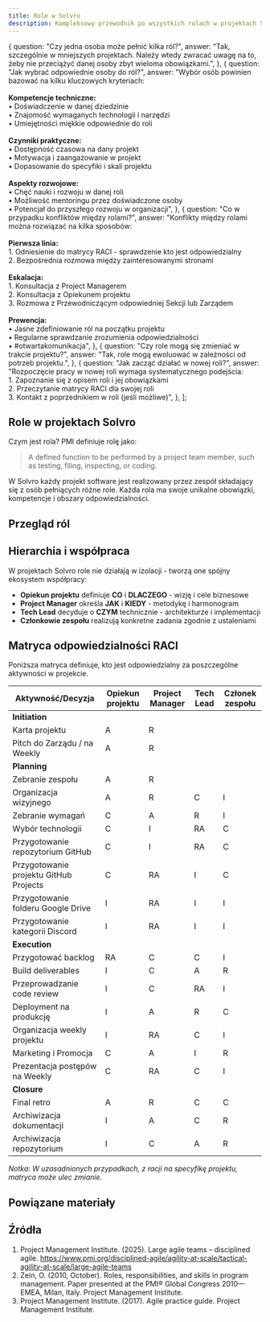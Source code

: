 ```yaml
---
title: Role w Solvro
description: Kompleksowy przewodnik po wszystkich rolach w projektach Solvro
---
```



  {
    question: "Czy jedna osoba może pełnić kilka ról?",
    answer:
      "Tak, szczególnie w mniejszych projektach. Należy wtedy zwracać uwagę na to, żeby nie przeciążyć danej osoby zbyt wieloma obowiązkami.",
  },
  {
    question: "Jak wybrać odpowiednie osoby do ról?",
    answer:
      "Wybór osób powinien bazować na kilku kluczowych kryteriach:<br><br><strong>Kompetencje techniczne:</strong><br>• Doświadczenie w danej dziedzinie<br>• Znajomość wymaganych technologii i narzędzi<br>• Umiejętności miękkie odpowiednie do roli<br><br><strong>Czynniki praktyczne:</strong><br>• Dostępność czasowa na dany projekt<br>• Motywacja i zaangażowanie w projekt<br>• Dopasowanie do specyfiki i skali projektu<br><br><strong>Aspekty rozwojowe:</strong><br>• Chęć nauki i rozwoju w danej roli<br>• Możliwość mentoringu przez doświadczone osoby<br>• Potencjał do przyszłego rozwoju w organizacji",
  },
  {
    question: "Co w przypadku konfliktów między rolami?",
    answer:
      "Konflikty między rolami można rozwiązać na kilka sposobów:<br><br><strong>Pierwsza linia:</strong><br>1. Odniesienie do matrycy RACI - sprawdzenie kto jest odpowiedzialny<br>2. Bezpośrednia rozmowa między zainteresowanymi stronami<br><br><strong>Eskalacja:</strong><br>1. Konsultacja z Project Managerem<br>2. Konsultacja z Opiekunem projektu<br>3. Rozmowa z Przewodniczącym odpowiedniej Sekcji lub Zarządem<br><br><strong>Prewencja:</strong><br>• Jasne zdefiniowanie ról na początku projektu<br>• Regularne sprawdzanie zrozumienia odpowiedzialności<br>• #otwartakomunikacja",
  },
  {
    question: "Czy role mogą się zmieniać w trakcie projektu?",
    answer: "Tak, role mogą ewoluować w zależności od potrzeb projektu.",
  },
  {
    question: "Jak zacząć działać w nowej roli?",
    answer:
      "Rozpoczęcie pracy w nowej roli wymaga systematycznego podejścia:<br>1. Zapoznanie się z opisem roli i jej obowiązkami<br>2. Przeczytanie matrycy RACI dla swojej roli<br>3. Kontakt z poprzednikiem w roli (jeśli możliwe)",
  },
];

## Role w projektach Solvro

Czym jest rola? PMI definiuje rolę jako:

> A defined function to be performed by a project team member, such as testing, filing, inspecting, or coding.

W Solvro każdy projekt software jest realizowany przez zespół składający się z osób pełniących różne role. Każda rola ma swoje unikalne obowiązki, kompetencje i obszary odpowiedzialności.

## Przegląd ról

<CardGrid>
  <LinkCard
    title="🎯 Opiekun projektu"
    description="Właściciel wizji produktu i odpowiada za jego kierunek"
    href="/sections/management/role/product-owner"
  />
  <LinkCard
    title="📋 Project Manager"
    description="Lider zespołu, koordynuje pracę i dba o przepływ projektu"
    href="/sections/management/role/project-manager"
  />
  <LinkCard
    title="⚙️ Tech Lead"
    description="Lider techniczny odpowiedzialny za architekturę i jakość kodu"
    href="/sections/management/role/tech-lead"
  />
  <LinkCard
    title="👥 Członek zespołu"
    description="Osoba realizująca zadania projektowe"
    href="/sections/management/role/team-member"
  />
</CardGrid>

## Hierarchia i współpraca

W projektach Solvro role nie działają w izolacji - tworzą one spójny ekosystem współpracy:

- **Opiekun projektu** definiuje **CO** i **DLACZEGO** - wizję i cele biznesowe
- **Project Manager** określa **JAK** i **KIEDY** - metodykę i harmonogram
- **Tech Lead** decyduje o **CZYM** technicznie - architekturze i implementacji
- **Członkowie zespołu** realizują konkretne zadania zgodnie z ustaleniami

## Matryca odpowiedzialności RACI

Poniższa matryca definiuje, kto jest odpowiedzialny za poszczególne aktywności w projekcie.

<LinkCard
  title="Jak czytać macierz RACI?"
  description="Sprawdź tutaj!"
  href="/sections/management/tools/raci"
/>

| Aktywność/Decyzja                      | Opiekun projektu | Project Manager | Tech Lead | Członek zespołu |
| -------------------------------------- | ---------------- | --------------- | --------- | --------------- |
| **Initiation**                         |
| Karta projektu                         | A                | R               |           |                 |
| Pitch do Zarządu / na Weekly           | A                | R               |           |                 |
| **Planning**                           |
| Zebranie zespołu                       | A                | R               |           |                 |
| Organizacja wizyjnego                  | A                | R               | C         | I               |
| Zebranie wymagań                       | C                | A               | R         | I               |
| Wybór technologii                      | C                | I               | RA        | C               |
| Przygotowanie repozytorium GitHub      | C                | I               | RA        | C               |
| Przygotowanie projektu GitHub Projects | C                | RA              | I         | C               |
| Przygotowanie folderu Google Drive     | I                | RA              | I         | I               |
| Przygotowanie kategorii Discord        | I                | RA              | I         | I               |
| **Execution**                          |
| Przygotować backlog                    | RA               | C               | C         | I               |
| Build deliverables                     | I                | C               | A         | R               |
| Przeprowadzanie code review            | I                | C               | RA        | I               |
| Deployment na produkcję                | I                | A               | R         | C               |
| Organizacja weekly projektu            | I                | RA              | C         | I               |
| Marketing i Promocja                   | C                | A               | I         | R               |
| Prezentacja postępów na Weekly         | C                | RA              | C         | I               |
| **Closure**                            |
| Final retro                            | A                | R               | C         | C               |
| Archiwizacja dokumentacji              | I                | A               | C         | R               |
| Archiwizacja repozytorium              | I                | C               | A         | R               |

_Notka: W uzasadnionych przypadkach, z racji na specyfikę projektu, matryca może ulec zmianie._

<FAQ items={faqItems} />

## Powiązane materiały

<CardGrid>
  <LinkCard
    title="Matryca RACI"
    description="Dowiedz się więcej o modelu odpowiedzialności"
    href="/sections/management/tools/raci"
  />
  <LinkCard
    title="GitHub Projects"
    description="Narzędzie do zarządzania projektami"
    href="/sections/management/guides/github-projects"
  />
</CardGrid>

## Źródła

1. Project Management Institute. (2025). Large agile teams – disciplined agile. https://www.pmi.org/disciplined-agile/agility-at-scale/tactical-agility-at-scale/large-agile-teams
2. Zein, O. (2010, October). Roles, responsibilities, and skills in program management. Paper presented at the PMI® Global Congress 2010—EMEA, Milan, Italy. Project Management Institute.
3. Project Management Institute. (2017). Agile practice guide. Project Management Institute.
